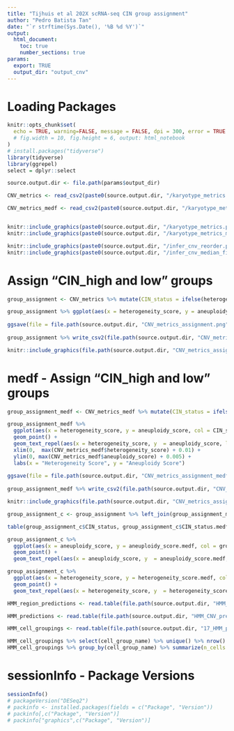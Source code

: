 ```yaml
---
title: "Tijhuis et al 202X scRNA-seq CIN group assignment"
author: "Pedro Batista Tan"
date: "`r strftime(Sys.Date(), '%B %d %Y')`"
output: 
  html_document:
    toc: true
    number_sections: true
params:
  export: TRUE
  output_dir: "output_cnv"
---
```

# Loading Packages
```r
knitr::opts_chunk$set(
  echo = TRUE, warning=FALSE, message = FALSE, dpi = 300, error = TRUE
  # fig.width = 10, fig.height = 6, output: html_notebook
)
# install.packages("tidyverse")
library(tidyverse)
library(ggrepel)
select = dplyr::select

```

```r
source.output.dir <- file.path(params$output_dir)

CNV_metrics <- read_csv2(paste0(source.output.dir, "/karyotype_metrics.csv"))

CNV_metrics_medf <- read_csv2(paste0(source.output.dir, "/karyotype_metrics_medf.csv"))


knitr::include_graphics(paste0(source.output.dir, "/karyotype_metrics.png"))
knitr::include_graphics(paste0(source.output.dir, "/karyotype_metrics_medf.png"))

knitr::include_graphics(paste0(source.output.dir, "/infer_cnv_reorder.png"))
knitr::include_graphics(paste0(source.output.dir, "/infer_cnv_median_filtered.png"))

```
# Assign "CIN_high and low" groups
```r
group_assignment <- CNV_metrics %>% mutate(CIN_status = ifelse(heterogeneity_score > 0.3 & aneuploidy_score > 0.02, "CIN_high", "CIN_low"))

group_assignment %>% ggplot(aes(x = heterogeneity_score, y = aneuploidy_score, col = CIN_status)) + geom_point() + geom_text_repel(aes(x = heterogeneity_score, y  = aneuploidy_score, label = group), show.legend=FALSE) + xlim(0,  max(CNV_metrics$heterogeneity_score) + 0.05) + ylim(0, max(CNV_metrics$aneuploidy_score) + 0.01)
 
ggsave(file = file.path(source.output.dir, "CNV_metrics_assignment.png"), width=6, height=4, dpi=300)
 
group_assignment %>% write_csv2(file.path(source.output.dir, "CNV_metrics_CIN_assignment.csv"))
```

```r
knitr::include_graphics(file.path(source.output.dir, "CNV_metrics_assignment.png"))
```
# medf - Assign "CIN_high and low" groups
```r
group_assignment_medf <- CNV_metrics_medf %>% mutate(CIN_status = ifelse(heterogeneity_score > 0.05 & aneuploidy_score > 0.01, "CIN_high", "CIN_low"))

group_assignment_medf %>% 
  ggplot(aes(x = heterogeneity_score, y = aneuploidy_score, col = CIN_status)) + 
  geom_point() + 
  geom_text_repel(aes(x = heterogeneity_score, y  = aneuploidy_score, label = group), show.legend=FALSE) + 
  xlim(0,  max(CNV_metrics_medf$heterogeneity_score) + 0.01) + 
  ylim(0, max(CNV_metrics_medf$aneuploidy_score) + 0.005) + 
  labs(x = "Heterogeneity Score", y = "Aneuploidy Score")
 
ggsave(file = file.path(source.output.dir, "CNV_metrics_assignment_medf.png"), width=4, height=2, dpi=300)
 
group_assignment_medf %>% write_csv2(file.path(source.output.dir, "CNV_metrics_CIN_assignment_medf.csv"))

knitr::include_graphics(file.path(source.output.dir, "CNV_metrics_assignment_medf.png"))

```
```r
group_assignment_c <- group_assignment %>% left_join(group_assignment_medf, by = c("group"), suffix = c("", ".medf"))

table(group_assignment_c$CIN_status, group_assignment_c$CIN_status.medf)

group_assignment_c %>% 
  ggplot(aes(x = aneuploidy_score, y = aneuploidy_score.medf, col = group)) + 
  geom_point() + 
  geom_text_repel(aes(x = aneuploidy_score, y  = aneuploidy_score.medf, label = group), show.legend=FALSE)

group_assignment_c %>% 
  ggplot(aes(x = heterogeneity_score, y = heterogeneity_score.medf, col = group)) + 
  geom_point() + 
  geom_text_repel(aes(x = heterogeneity_score, y  = heterogeneity_score.medf, label = group), show.legend=FALSE)
```
```r
HMM_region_predictions <- read.table(file.path(source.output.dir, "HMM_CNV_predictions.HMMi6.rand_trees.hmm_mode-subclusters.Pnorm_0.5.pred_cnv_regions.dat"), header = TRUE)

HMM_predictions <- read.table(file.path(source.output.dir, "HMM_CNV_predictions.HMMi6.rand_trees.hmm_mode-subclusters.Pnorm_0.5.pred_cnv_genes.dat"), header = TRUE)

HMM_cell_groupings <- read.table(file.path(source.output.dir, "17_HMM_predHMMi6.rand_trees.hmm_mode-subclusters.cell_groupings"), header = TRUE)
```

```r
HMM_cell_groupings %>% select(cell_group_name) %>% unique() %>% nrow()
HMM_cell_groupings %>% group_by(cell_group_name) %>% summarize(n_cells = n())
```
# sessionInfo - Package Versions
```r
sessionInfo()
# packageVersion("DESeq2")
# packinfo <- installed.packages(fields = c("Package", "Version"))
# packinfo[,c("Package", "Version")]
# packinfo["graphics",c("Package", "Version")]

```

